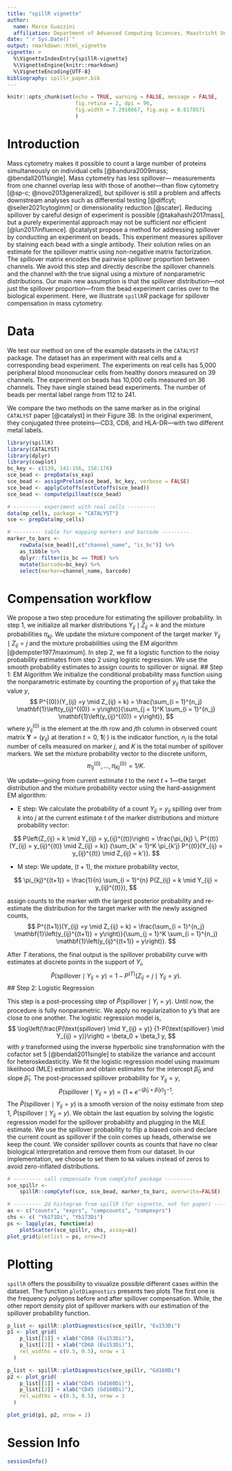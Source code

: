 ```yaml
---
title: "spillR vignette"
author:
  name: Marco Guazzini
  affiliation: Department of Advanced Computing Sciences, Maastricht University
date: "`r Sys.Date()`"
output: rmarkdown::html_vignette
vignette: >
  %\VignetteIndexEntry{spillR-vignette}
  %\VignetteEngine{knitr::rmarkdown}
  %\VignetteEncoding{UTF-8}
bibliography: spillr_paper.bib
---
```


```r
knitr::opts_chunk$set(echo = TRUE, warning = FALSE, message = FALSE, 
                      fig.retina = 2, dpi = 96, 
                      fig.width = 7.2916667, fig.asp = 0.6178571
                      )
```

# Introduction
Mass cytometry makes it possible to count a large number of proteins 
simultaneously on individual cells [@bandura2009mass; @bendall2011single]. 
Mass cytometry has less spillover--- measurements from one channel overlap less 
with those of another---than flow cytometry [@sp-c; @novo2013generalized], 
but spillover is still a problem and affects downstream analyses such as 
differential testing [@diffcyt; @seiler2021cytoglmm] or 
dimensionality reduction [@scater]. 
Reducing spillover by careful design of experiment 
is possible [@takahashi2017mass], but a purely experimental approach may not be 
sufficient nor efficient [@lun2017influence].
@catalyst propose a method for addressing spillover by conducting an 
experiment on beads. 
This experiment measures spillover by staining each bead with a single antibody.
Their solution relies on an estimate for the spillover matrix using 
non-negative matrix factorization. The spillover matrix encodes the pairwise 
spillover proportion between channels. 
We avoid this step and directly describe the spillover channels and 
the channel with the true signal using a mixture of nonparametric distributions.
Our main new assumption is that the spillover distribution---not just the 
spillover proportion---from the bead experiment
carries over to the biological experiment.
Here, we illustrate `spillR`_R_ package for 
spillover compensation in mass cytometry.

# Data
We test our method on one of the example datasets in the `CATALYST` package. 
The dataset has an experiment with real cells and a corresponding
bead experiment. 
The experiments on real cells has 5,000 peripheral blood mononuclear cells 
from healthy donors measured on 39 channels. 
The experiment on beads has 10,000 cells measured on 36 channels. 
They have single stained bead experiments. 
The number of beads per mental label range from 112 to 241.

We compare the two methods on the same marker as in the original `CATALYST` 
paper [@catalyst] in their Figure 3B. 
In the original experiment, they conjugated three proteins---CD3, 
CD8, and HLA-DR---with two different metal labels. 

```r
library(spillR)
library(CATALYST)
library(dplyr)
library(cowplot)
bc_key <- c(139, 141:156, 158:176)
sce_bead <- prepData(ss_exp)
sce_bead <- assignPrelim(sce_bead, bc_key, verbose = FALSE)
sce_bead <- applyCutoffs(estCutoffs(sce_bead))
sce_bead <- computeSpillmat(sce_bead)

# --------- experiment with real cells ---------
data(mp_cells, package = "CATALYST")
sce <- prepData(mp_cells)

# --------- table for mapping markers and barcode ---------
marker_to_barc <- 
    rowData(sce_bead)[,c("channel_name", "is_bc")] %>%
    as_tibble %>%
    dplyr::filter(is_bc == TRUE) %>%
    mutate(barcode=bc_key) %>%
    select(marker=channel_name, barcode)
```


# Compensation workflow
We propose a two step procedure for estimating the spillover probability. 
In step 1, we initialize all marker distributions $Y_{ij} \mid Z_{ij} = k$ 
and the mixture probabilities $\pi_{kj}$. 
We update the mixture component of the target marker $Y_{ij} \mid Z_{ij} = j$ 
and the mixture probabilities using the EM algorithm [@dempster1977maximum]. 
In step 2, we fit a logistic function to the noisy probability estimates from 
step 2 using logistic regression. 
We use the smooth probability estimates to assign counts to spillover or signal.
## Step 1: EM Algorithm
We initialize the conditional probability mass function using the nonparametric
estimate by counting the proportion of $y_{ij}$ that take the value $y$,
$$
P^{(0)}(Y_{ij} =y \mid Z_{ij} = k) = \frac{\sum_{i = 1}^{n_j} 
\mathbf{1}\left(y_{ij}^{(0)} = y\right)}{\sum_{j = 1}^K \sum_{i = 1}^{n_j}
\mathbf{1}\left(y_{ij}^{(0)} = y\right)},
$$
where $y_{ij}^{(0)}$ is the element at the $i$th row and $j$th column 
in observed count matrix $\mathbf{Y} = (y_{ij})$ at iteration $t = 0$, 
$\mathbf{1}(\cdot)$ is the indicator function, $n_j$ is the total number 
of cells measured on marker $j$, and $K$ is the total number of 
spillover markers. 
We set the mixture probability vector to the discrete uniform, 
$$
\pi_{1j}^{(0)}, \dots, \pi_{Kj}^{(0)} = 1/K.
$$ 

We update---going from current estimate $t$ to the next $t+1$---the 
target distribution and the mixture probability vector using 
the hard-assignment EM algorithm:

* E step: We calculate the probability of a count $Y_{ij} = y_{ij}$ 
spilling over from $k$ into $j$ at the current estimate $t$ of 
the marker distributions and mixture probability vector:

$$
P\left(Z_{ij} = k \mid Y_{ij} = y_{ij}^{(t)}\right) = 
\frac{\pi_{kj} \, P^{(t)}(Y_{ij} = y_{ij}^{(t)} \mid Z_{ij} = k)}
{\sum_{k' = 1}^K \pi_{k'j} P^{(t)}(Y_{ij} = y_{ij}^{(t)} \mid Z_{ij} = k')}.
$$

* M step: We update, $(t+1)$, the mixture probability vector,

$$
\pi_{kj}^{(t+1)} = \frac{1}{n} \sum_{i = 1}^{n} P(Z_{ij} = 
k \mid Y_{ij} = y_{ij}^{(t)}),
$$ 

assign counts to the marker with the largest posterior probability and 
re-estimate the distribution for the target marker 
with the newly assigned counts,
$$
P^{(t+1)}(Y_{ij} =y \mid Z_{ij} = k) = \frac{\sum_{i = 1}^{n_j} 
\mathbf{1}\left(y_{ij}^{(t+1)} = y\right)}{\sum_{j = 1}^K 
\sum_{i = 1}^{n_j} \mathbf{1}\left(y_{ij}^{(t+1)} = y\right)}.
$$

After $T$ iterations, the final output is the spillover 
probability curve with estimates at discrete points in the support of $Y_i$, 
$$
\hat{P}(\text{spillover} \mid Y_{ij} = y) = 
1 - P^{(T)}(Z_{ij} = j \mid Y_{ij} = y).
$$
## Step 2: Logistic Regression

This step is a post-processing step of $\hat{P}(\text{spillover} \mid Y_i = y)$.
Until now, the procedure is fully nonparametric. 
We apply no regularization to $y$'s that are close to one another. 
The logistic regression model is,
$$
\log\left(\frac{P(\text{spillover} \mid Y_{ij} = y)}
{1-P(\text{spillover} \mid Y_{ij} = y)}\right) = \beta_0 + \beta_1 y,
$$
with $y$ transformed using the inverse hyperbolic sine transformation with 
the cofactor set 5 [@bendall2011single] to stabilize the variance and 
account for heteroskedasticity. 
We fit the logistic regression model using maximum likelihood (MLE) estimation 
and obtain estimates for the intercept $\hat{\beta}_0$ and 
slope $\hat{\beta}_1$. 
The post-processed spillover probability for $Y_{ij} = y$,
$$
\tilde{P}(\text{spillover} \mid Y_{ij} = y) = 
(1 + e^{-(\hat{\beta}_0 + \hat{\beta}_1 y)})^{-1}.
$$
The $\tilde{P}(\text{spillover} \mid Y_{ij} = y)$ is a smooth version of the 
noisy estimate from step 1, $\hat{P}(\text{spillover} \mid Y_{ij} = y)$. 
We obtain the last equation by solving the logistic regression model for 
the spillover probability and plugging in the MLE estimate. 
We use the spillover probability to flip a biased coin and 
declare the current count as spillover if the coin comes up heads, 
otherwise we keep the count. 
We consider spillover counts as counts that have no clear 
biological interpretation and remove them from our dataset. 
In our implementation, we choose to set them to `NA` values instead of 
zeros to avoid zero-inflated distributions.

```r
# --------- call compensate from compCytof package ---------
sce_spillr <- 
    spillR::compCytof(sce, sce_bead, marker_to_barc, overwrite=FALSE)

# --------- 2d histogram from spillR (for vignette, not for paper) -------
as <- c("counts", "exprs", "compcounts", "compexprs")
chs <- c( "Yb171Di", "Yb173Di")
ps <- lapply(as, function(a) 
    plotScatter(sce_spillr, chs, assay=a))
plot_grid(plotlist = ps, nrow=2)
```

# Plotting

`spillR` offers the possibility to visualize possible different cases within
the dataset. The function `plotDiagnostics` presents two plots
The first one is the frequency polygons before and after spillover compensation.
While, the other report density plot of spillover markers with our 
estimation of the spillover probability function.

```r
p_list <- spillR::plotDiagnostics(sce_spillr, "Eu153Di")
p1 <- plot_grid(
    p_list[[1]] + xlab("CD68 (Eu153Di)"),
    p_list[[2]] + xlab("CD68 (Eu153Di)"),
    rel_widths = c(0.5, 0.5), nrow = 1
  )

p_list <- spillR::plotDiagnostics(sce_spillr, "Gd160Di")
p2 <- plot_grid(
    p_list[[1]] + xlab("CD45 (Gd160Di)"),
    p_list[[2]] + xlab("CD45 (Gd160Di)"),
    rel_widths = c(0.5, 0.5), nrow = 1
  )

plot_grid(p1, p2, nrow = 2)

```


# Session Info {.unnumbered}

```r
sessionInfo()
```
